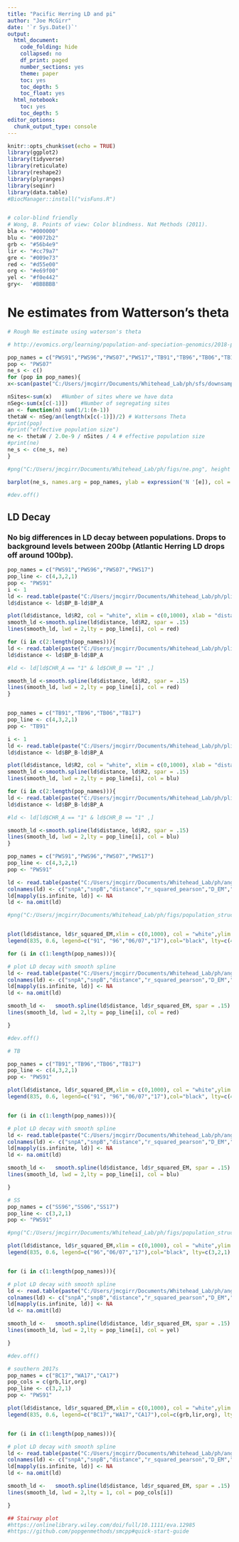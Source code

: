 ```yaml
---
title: "Pacific Herring LD and pi"
author: "Joe McGirr"
date: '`r Sys.Date()`'
output:
  html_document:
    code_folding: hide
    collapsed: no
    df_print: paged
    number_sections: yes
    theme: paper
    toc: yes
    toc_depth: 5
    toc_float: yes
  html_notebook:
    toc: yes
    toc_depth: 5
editor_options: 
  chunk_output_type: console
---
```


```r
knitr::opts_chunk$set(echo = TRUE)
library(ggplot2)
library(tidyverse)
library(reticulate)
library(reshape2)
library(plyranges)
library(seqinr)
library(data.table)
#BiocManager::install("visFuns.R")


# color-blind friendly 
# Wong, B. Points of view: Color blindness. Nat Methods (2011).
bla <- "#000000"
blu <- "#0072b2"
grb <- "#56b4e9"
lir <- "#cc79a7"
gre <- "#009e73"
red <- "#d55e00"
org <- "#e69f00"
yel <- "#f0e442"
gry<-  '#BBBBBB'

```


# Ne estimates from Watterson's theta
```r

# Rough Ne estimate using waterson's theta

# http://evomics.org/learning/population-and-speciation-genomics/2018-population-and-speciation-genomics/angsd-activity-sfs-fst-pbs/

pop_names = c("PWS91","PWS96","PWS07","PWS17","TB91","TB96","TB06","TB17","SS96","SS06","SS17","BC17","WA17","CA17")
pop <- "PWS07"
ne_s <- c()
for (pop in pop_names){
x<-scan(paste("C:/Users/jmcgirr/Documents/Whitehead_Lab/ph/sfs/downsample_41/folded/",pop,"_minQ20_minMQ30_folded.sfs", sep = ""))

nSites<-sum(x)   #Number of sites where we have data
nSeg<-sum(x[c(-1)])    #Number of segregating sites
an <- function(n) sum(1/1:(n-1))
thetaW <- nSeg/an(length(x[c(-1)])/2) # Wattersons Theta
#print(pop)
#print("effective population size")
ne <- thetaW / 2.0e-9 / nSites / 4 # effective population size
#print(ne)
ne_s <- c(ne_s, ne)
}

#png("C:/Users/jmcgirr/Documents/Whitehead_Lab/ph/figs/ne.png", height = 5, width = 8, units = 'in', res = 600)

barplot(ne_s, names.arg = pop_names, ylab = expression('N '[e]), col = c(red,red,red,red,blu,blu,blu,blu,yel,yel,yel,grb,lir,org),cex.names=0.6)

#dev.off()

```


## LD Decay 
### No big differences in LD decay between populations. Drops to background levels between 200bp (Atlantic Herring LD drops off around 100bp).

```r

pop_names = c("PWS91","PWS96","PWS07","PWS17")
pop_line <- c(4,3,2,1)
pop <- "PWS91"
i <- 1
ld <- read.table(paste("C:/Users/jmcgirr/Documents/Whitehead_Lab/ph/plink/pops/population_",pop_names[i],"_ph_filtered_snps_minDP600_maxDP2000_minQ20_minMQ30_NS0.5_maf0.05_indep_pairwise_100_10_0.8.ld",sep = ''), header = TRUE, stringsAsFactors = FALSE)
ld$distance <- ld$BP_B-ld$BP_A

plot(ld$distance, ld$R2, col = "white", xlim = c(0,1000), xlab = "distance (bp)" ,ylab = "r2")
smooth_ld <-smooth.spline(ld$distance, ld$R2, spar = .15)
lines(smooth_ld, lwd = 2,lty = pop_line[i], col = red)

for (i in c(2:length(pop_names))){
ld <- read.table(paste("C:/Users/jmcgirr/Documents/Whitehead_Lab/ph/plink/pops/population_",pop_names[i],"_ph_filtered_snps_minDP600_maxDP2000_minQ20_minMQ30_NS0.5_maf0.05_indep_pairwise_100_10_0.8.ld",sep = ''), header = TRUE, stringsAsFactors = FALSE)
ld$distance <- ld$BP_B-ld$BP_A

#ld <- ld[ld$CHR_A == "1" & ld$CHR_B == "1" ,]

smooth_ld <-smooth.spline(ld$distance, ld$R2, spar = .15)
lines(smooth_ld, lwd = 2,lty = pop_line[i], col = red)
}


pop_names = c("TB91","TB96","TB06","TB17")
pop_line <- c(4,3,2,1)
pop <- "TB91"

i <- 1
ld <- read.table(paste("C:/Users/jmcgirr/Documents/Whitehead_Lab/ph/plink/pops/population_",pop_names[i],"_ph_filtered_snps_minDP600_maxDP2000_minQ20_minMQ30_NS0.5_maf0.05_indep_pairwise_100_10_0.8.ld",sep = ''), header = TRUE, stringsAsFactors = FALSE)
ld$distance <- ld$BP_B-ld$BP_A

plot(ld$distance, ld$R2, col = "white", xlim = c(0,1000), xlab = "distance (bp)" ,ylab = "r2")
smooth_ld <-smooth.spline(ld$distance, ld$R2, spar = .15)
lines(smooth_ld, lwd = 2,lty = pop_line[i], col = blu)

for (i in c(2:length(pop_names))){
ld <- read.table(paste("C:/Users/jmcgirr/Documents/Whitehead_Lab/ph/plink/pops/population_",pop_names[i],"_ph_filtered_snps_minDP600_maxDP2000_minQ20_minMQ30_NS0.5_maf0.05_indep_pairwise_100_10_0.8.ld",sep = ''), header = TRUE, stringsAsFactors = FALSE)
ld$distance <- ld$BP_B-ld$BP_A

#ld <- ld[ld$CHR_A == "1" & ld$CHR_B == "1" ,]

smooth_ld <-smooth.spline(ld$distance, ld$R2, spar = .15)
lines(smooth_ld, lwd = 2,lty = pop_line[i], col = blu)
}


```


```r

pop_names = c("PWS91","PWS96","PWS07","PWS17")
pop_line <- c(4,3,2,1)
pop <- "PWS91"

ld <- read.table(paste("C:/Users/jmcgirr/Documents/Whitehead_Lab/ph/angsd/ngsLD/chr1_thin20k_",pop,"_60k_pairs_ld.txt",sep = ''), header = FALSE, stringsAsFactors = FALSE)
colnames(ld) <- c("snpA","snpB","distance","r_squared_pearson","D_EM","D_prime_EM","r_squared_EM")
ld[mapply(is.infinite, ld)] <- NA
ld <- na.omit(ld)

#png("C:/Users/jmcgirr/Documents/Whitehead_Lab/ph/figs/population_structure/LD_PWS.png", height = 6, width = 7, units = 'in', res = 600)


plot(ld$distance, ld$r_squared_EM,xlim = c(0,1000), col = "white",ylim = c(0.1,0.6), xlab = "distance (bp)", ylab = expression(paste("r"^" 2")), main = "PWS")
legend(835, 0.6, legend=c("91", "96","06/07","17"),col="black", lty=c(4,3,2,1), cex=1,bty = "n" )

for (i in c(1:length(pop_names))){

# plot LD decay with smooth spline
ld <- read.table(paste("C:/Users/jmcgirr/Documents/Whitehead_Lab/ph/angsd/ngsLD/chr1_thin20k_",pop_names[i],"_60k_pairs_ld.txt",sep = ''), header = FALSE, stringsAsFactors = FALSE)
colnames(ld) <- c("snpA","snpB","distance","r_squared_pearson","D_EM","D_prime_EM","r_squared_EM")
ld[mapply(is.infinite, ld)] <- NA
ld <- na.omit(ld)

smooth_ld <-   smooth.spline(ld$distance, ld$r_squared_EM, spar = .15)
lines(smooth_ld, lwd = 2,lty = pop_line[i], col = red)

}

#dev.off()

# TB

pop_names = c("TB91","TB96","TB06","TB17")
pop_line <- c(4,3,2,1)
pop <- "PWS91"

plot(ld$distance, ld$r_squared_EM,xlim = c(0,1000), col = "white",ylim = c(0.1,0.6), xlab = "distance (bp)", ylab = expression(paste("r"^" 2")), main = "TB")
legend(835, 0.6, legend=c("91", "96","06/07","17"),col="black", lty=c(4,3,2,1), cex=1,bty = "n" )


for (i in c(1:length(pop_names))){

# plot LD decay with smooth spline
ld <- read.table(paste("C:/Users/jmcgirr/Documents/Whitehead_Lab/ph/angsd/ngsLD/chr1_thin20k_",pop_names[i],"_60k_pairs_ld.txt",sep = ''), header = FALSE, stringsAsFactors = FALSE)
colnames(ld) <- c("snpA","snpB","distance","r_squared_pearson","D_EM","D_prime_EM","r_squared_EM")
ld[mapply(is.infinite, ld)] <- NA
ld <- na.omit(ld)

smooth_ld <-   smooth.spline(ld$distance, ld$r_squared_EM, spar = .15)
lines(smooth_ld, lwd = 2,lty = pop_line[i], col = blu)

}

# SS
pop_names = c("SS96","SS06","SS17")
pop_line <- c(3,2,1)
pop <- "PWS91"

#png("C:/Users/jmcgirr/Documents/Whitehead_Lab/ph/figs/population_structure/LD_SS.png", height = 6, width = 7, units = 'in', res = 600)

plot(ld$distance, ld$r_squared_EM,xlim = c(0,1000), col = "white",ylim = c(0.1,0.6), xlab = "distance (bp)", ylab = expression(paste("r"^" 2")), main = "SS")
legend(835, 0.6, legend=c("96","06/07","17"),col="black", lty=c(3,2,1), cex=1,bty = "n" )


for (i in c(1:length(pop_names))){

# plot LD decay with smooth spline
ld <- read.table(paste("C:/Users/jmcgirr/Documents/Whitehead_Lab/ph/angsd/ngsLD/chr1_thin20k_",pop_names[i],"_60k_pairs_ld.txt",sep = ''), header = FALSE, stringsAsFactors = FALSE)
colnames(ld) <- c("snpA","snpB","distance","r_squared_pearson","D_EM","D_prime_EM","r_squared_EM")
ld[mapply(is.infinite, ld)] <- NA
ld <- na.omit(ld)

smooth_ld <-   smooth.spline(ld$distance, ld$r_squared_EM, spar = .15)
lines(smooth_ld, lwd = 2,lty = pop_line[i], col = yel)

}

#dev.off()

# southern 2017s
pop_names = c("BC17","WA17","CA17")
pop_cols = c(grb,lir,org)
pop_line <- c(3,2,1)
pop <- "PWS91"

plot(ld$distance, ld$r_squared_EM,xlim = c(0,1000), col = "white",ylim = c(0.1,0.6), xlab = "distance (bp)", ylab = expression(paste("r"^" 2")), main = "BC WA CA")
legend(835, 0.6, legend=c("BC17","WA17","CA17"),col=c(grb,lir,org), lty=c(1,1,1), cex=1,bty = "n" )


for (i in c(1:length(pop_names))){

# plot LD decay with smooth spline
ld <- read.table(paste("C:/Users/jmcgirr/Documents/Whitehead_Lab/ph/angsd/ngsLD/chr1_thin20k_",pop_names[i],"_60k_pairs_ld.txt",sep = ''), header = FALSE, stringsAsFactors = FALSE)
colnames(ld) <- c("snpA","snpB","distance","r_squared_pearson","D_EM","D_prime_EM","r_squared_EM")
ld[mapply(is.infinite, ld)] <- NA
ld <- na.omit(ld)

smooth_ld <-   smooth.spline(ld$distance, ld$r_squared_EM, spar = .15)
lines(smooth_ld, lwd = 2,lty = 1, col = pop_cols[i])

}

## Stairway plot 
#https://onlinelibrary.wiley.com/doi/full/10.1111/eva.12985
#https://github.com/popgenmethods/smcpp#quick-start-guide

```






